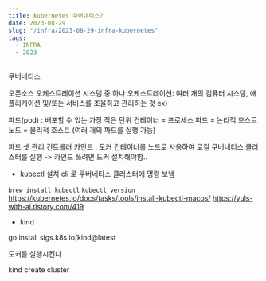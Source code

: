 ```yaml
---
title: kubernetes 쿠버네티스?
date: 2023-08-29
slug: "/infra/2023-08-29-infra-kubernetes"
tags:
  - INFRA
  - 2023
---
```


쿠버네티스

오픈소스 오케스트레이션 시스템 중 하나
오케스트레이션: 여러 개의 컴퓨터 시스템, 애플리케이션 및/또는 서비스를 조율하고 관리하는 것
ex)

파드(pod) : 배포할 수 있는 가장 작은 단위
컨테이너 = 프로세스
파드 = 논리적 호스트
노드 = 물리적 호스트 (여러 개의 파드를 실행 가능)

파드 셋 관리
컨트롤러
카인드 : 도커 컨테이너를 노드로 사용하여 로컬 쿠버네티스 클러스터를 실행
-> 카인드 쓰려면 도커 설치해야함..


* kubectl 설치
cli 로 쿠버네티스 클러스터에 명령 보냄

`brew install kubectl`
`kubectl version`
https://kubernetes.io/docs/tasks/tools/install-kubectl-macos/
https://yuls-with-ai.tistory.com/419

* kind

go install sigs.k8s.io/kind@latest

도커를 실행시킨다

kind create cluster